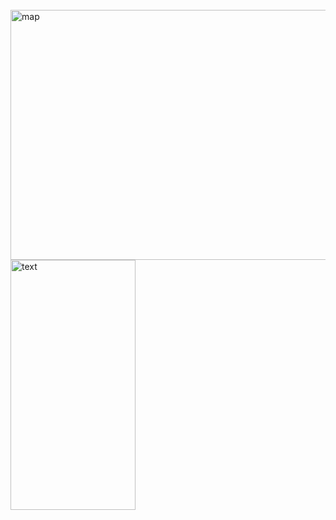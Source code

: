 

<br>
<br>
<br>
<br>
<br>


<img border="0" alt="map" src="wine_numbers_world_final.png" width="600" height="400"><img border="0" alt="text" src="text1.png" width="200" height="400">